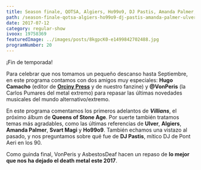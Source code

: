 ```yaml
---
title: Season finale, QOTSA, Algiers, Ho99o9, DJ Pastis, Amanda Palmer, Ulver
path: /season-finale-qotsa-algiers-ho99o9-dj-pastis-amanda-palmer-ulver
date: 2017-07-12
category: regular-show
ivoox: 19758369
featuredImage: ../images/posts/8kgpcK0-e1499842702488.jpg
programNumber: 20
---
```


¡Fin de temporada!

Para celebrar que nos tomamos un pequeño descanso hasta Septiembre, en este programa contamos con dos amigos muy especiales: **Hugo Camacho** (editor de [**Orciny Press**](http://www.orcinypress.com/) y de nuestro fanzine) y **@VonPeris** (la Carlos Pumares del metal extremo) para repasar las últimas novedades musicales del mundo alternativo/extremo.

En este programa comentamos los primeros adelantos de **_Villians_**, el próximo álbum de **Queens of Stone Age**. Por suerte también tratamos temas más agradables, como las últimas referencias de **Ulver**, **Algiers**, **Amanda Palmer**, **Svart Magi** y **Ho99o9**. También echamos una vistazo al pasado, y nos preguntamos sobre qué fue de **DJ Pastis**, mítico DJ de Pont Aeri en los 90.

Como guinda final, VonPeris y AsbestosDeaf hacen un repaso de **lo mejor que nos ha dejado el death metal este 2017**.
